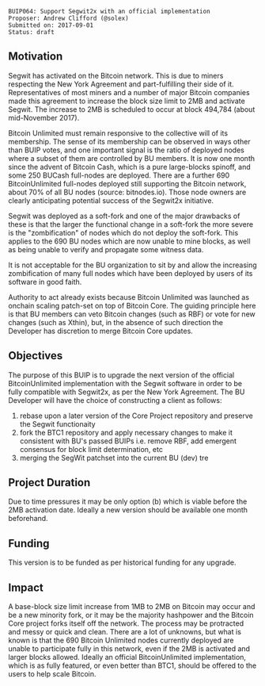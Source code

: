 <pre>
BUIP064: Support Segwit2x with an official implementation
Proposer: Andrew Clifford (@solex)
Submitted on: 2017-09-01
Status: draft
</pre>

==Motivation==

Segwit has activated on the Bitcoin network.
This is due to miners respecting the New York Agreement and part-fulfilling their side of it. Representatives of most miners and a number of major Bitcoin companies made this agreement to increase the block size limit to 2MB and activate Segwit. The increase to 2MB is scheduled to occur at block 494,784 (about mid-November 2017).

Bitcoin Unlimited must remain responsive to the collective will of its membership. The sense of its membership can be observed in ways other than BUIP votes, and one important signal is the ratio of deployed nodes where a subset of them are controlled by BU members. It is now one month since the advent of Bitcoin Cash, which is a pure large-blocks spinoff, and some 250 BUCash full-nodes are deployed. There are a further 690 BitcoinUnlimited full-nodes deployed still supporting the Bitcoin network, about 70% of all BU nodes (source: bitnodes.io). Those node owners are clearly anticipating potential success of the Segwit2x initiative.

Segwit was deployed as a soft-fork and one of the major drawbacks of these is that the larger the functional change in a soft-fork the more severe is the "zombification" of nodes which do not deploy the soft-fork. This applies to the 690 BU nodes which are now unable to mine blocks, as well as being unable to verify and propagate some witness data.

It is not acceptable for the BU organization to sit by and allow the increasing zombification of many full nodes which have been deployed by users of its software in good faith.

Authority to act already exists because Bitcoin Unlimited was launched as onchain scaling patch-set on top of Bitcoin Core. The guiding principle here is that BU members can veto Bitcoin changes (such as RBF) or vote for new changes (such as Xthin), but, in the absence of such direction the Developer has discretion to merge Bitcoin Core updates.

==Objectives==

The purpose of this BUIP is to upgrade the next version of the official BitcoinUnlimited implementation with the Segwit software in order to be fully compatible with Segwit2x, as per the New York Agreement.
The BU Developer will have the choice of constructing a client as follows:
<ol style="list-style-type:lower-alpha">
  <li> rebase upon a later version of the Core Project repository and preserve the Segwit functionaity</li>
  <li> fork the BTC1 repository and apply necessary changes to make it consistent with BU's passed BUIPs i.e. remove RBF, add emergent consensus for block limit determination, etc</li>
  <li> merging the SegWit patchset into the current BU (dev) tre</li>
</ol>

==Project Duration==

Due to time pressures it may be only option (b) which is viable before the 2MB activation date. Ideally a new version should be available one month beforehand.

==Funding==

This version is to be funded as per historical funding for any upgrade.

==Impact==

A base-block size limit increase from 1MB to 2MB on Bitcoin may occur and be a new minority fork, or it may be the majority hashpower and the Bitcoin Core project forks itself off the network. The process may be protracted and messy or quick and clean. There are a lot of unknowns, but what is known is that the 690 Bitcoin Unlimited nodes currently deployed are unable to participate fully in this network, even if the 2MB is activated and larger blocks allowed. Ideally an official BitcoinUnlimited implementation, which is as fully featured, or even better than BTC1, should be offered to the users to help scale Bitcoin.
